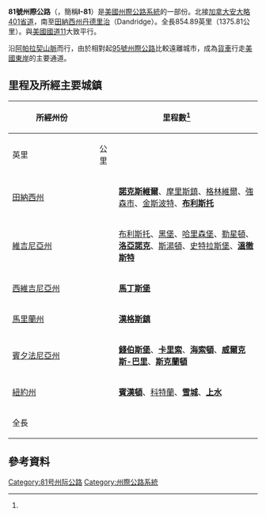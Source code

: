 {{noteTA
|1=zh-hans:宾汉顿; zh-hant:賓漢頓;
}}

{{Infobox US Road
|Shield = I-81.svg
|Map = Interstate 81 map.png
|Name = 81號州際公路 <br/>Interstate 81
|Direction A = 南
|Direction B = 北
|System = 州际公路系统
|Formed
|From = [[File:I-40.svg|20px]][[I-40|I-40]]（[[田納西州|田納西州]][[丹德里治_(田納西州)|丹德里治]]附近）
|To = [[File:Ontario_137.svg|20px]][[137號省道_(安大略省)|ON 137]]（[[美加邊境|美加邊境]][[千島橋|千島橋]]）往[[File:Ontario_401.svg|20px]][[401號省道_(安大略)|ON 401]]
|Mile = 854.89
|Km = 1,375.81
|LengthRef =  <ref name="FHWA">{{cite web|url=http://www.fhwa.dot.gov/reports/routefinder/table1.cfm|title=Route Log and Finder List - Interstate System: Table 1|publisher=[[美國聯邦公路管理局|美國聯邦公路管理局]]|accessdate=2007-10-02|archive-date=2007-07-02|archive-url=https://web.archive.org/web/20070702224157/http://www.fhwa.dot.gov/reports/routefinder/table1.cfm|dead-url=no}}</ref>
|Junction = [[File:I-26.svg|20px]][[File:US_23.svg|20px]][[I-26|I-26]]／[[美國國道23|US 23]]（田納西州[[三城_(田納西州)|三城]]）<br/>[[File:Future_plate_blue.svg|20px]]<br/>[[File:I-74.svg|20px]][[File:I-77.svg|20px]][[I-74|I-74]]／[[I-77|I-77]]([[維吉尼亞州|維吉尼亞州]][[威斯維爾_(維吉尼亞州)|威斯維爾]]附近共構)<br/>[[File:I-64.svg|20px]][[I-64|I-64]]（維吉尼亞州[[勒星頓_(維吉尼亞州)|勒星頓]]至[[斯湯頓_(維吉尼亞州)|斯湯頓]]共構）<br/>[[File:I-66.svg|20px]][[I-66|I-66]]（維吉尼亞州[[中間鎮_(維吉尼亞州)|中間鎮]]）<br/>[[File:I-70.svg|20px]][[I-81|I-81]]（[[馬里蘭州|馬里蘭州]][[漢格斯鎮_(馬里蘭州)|漢格斯鎮]]）<br/>[[File:I-76.svg|20px]][[File:Pennsylvania_Turnpike_logo.svg|20px]][[I-76|I-76]]／[[賓州收費公路|賓州收費公路]]（[[賓夕法尼亞州|賓州]][[密德塞克斯_(賓夕法尼亞州)|密德塞克斯]]）<br/>[[File:I-78.svg|20px]][[I-78|I-78]]（賓夕法尼亞州[[瓊斯鎮_(賓夕法尼亞州)|瓊斯鎮]]附近）<br/>[[File:I-80.svg|20px]][[I-80|I-80]]（賓夕法尼亞州[[海索頓_(賓夕法尼亞州)|海索頓]]附近）<br/>[[File:I-476.svg|20px]][[File:Pennsylvania_Turnpike_logo.svg|20px]][[I-476|I-476]]／[[賓州收費公路#東北延伸線|賓州收費公路東北延伸線]]（賓州[[威爾克斯-巴里及斯克蘭頓國際機場|威爾克斯-巴里及斯克蘭頓國際機場]]）<br/>[[File:I-84.svg|20px]][[File:I-380.svg|20px]][[84號州際公路_(東段)|I-84]]／[[380號州際公路_(賓夕法尼亞州)|I-380]]（賓州[[斯克蘭頓_(賓夕法尼亞州)|斯克蘭頓]]）<br/>[[File:I-476.svg|20px]][[File:Pennsylvania_Turnpike_logo.svg|20px]]I-476／賓州收費公路東北延伸線（賓州[[克拉克斯峰_(賓夕法尼亞州)|克拉克斯峰]]）<br/>[[File:I-86.svg|20px]][[File:NY-17.svg|20px]][[86號州際公路_(東段)|I-86]]／[[17號紐約州州道|NY 17]]（[[紐約州|紐約州]][[賓漢頓_(紐約州)|賓漢頓]]）<br/>[[File:I-88.svg|20px]][[88號州際公路_(東段)|I-88]]（賓漢頓）<br/>[[File:I-90.svg|20px]][[File:NYS_Thruway_Sign.svg|20px]][[I-90|I-90／紐約州收費公路]]（紐約州[[雪城|雪城]]）
}}
'''81號州際公路'''（'''{{lang|en|Interstate 81}}'''，簡稱'''I-81'''）是[[美國|美國]][[州際公路系統|州際公路系統]]的一部份。北接[[加拿大|加拿大]][[401號省道_(安大略)|安大略401省道]]，南至[[田納西州|田納西州]][[丹德里治|丹德里治]]（Dandridge）。全長854.89英里（1375.81公里）。與[[美國國道11|美國國道11]]大致平行。

沿[[阿帕拉契山脈|阿帕拉契山脈]]而行，由於相對起[[95號州際公路|95號州際公路]]比較遠離城市，成為[[貨車|貨車]]行走[[美國東岸|美國東岸]]的主要通道。

== 里程及所經主要城鎮 ==
{|class="wikitable"
|-
!rowspan=2 style="width:160px"|所經州份
!colspan=2|里程數<ref name="FHWA"></ref>
!rowspan=2|所經主要都市<br><small>粗體化的城鎮為使用在交通標誌上的正式指定定點城市</small>
|-
!英里
!公里
|-
|[[田納西州|田納西州]]
|{{convert|75.66|mi|km|2|disp=table|abbr=values}}
|'''[[諾克斯維爾_(田納西州)|諾克斯維爾]]'''、[[摩里斯鎮_(田納西州)|摩里斯鎮]]、[[格林維爾_(田納西州)|格林維爾]]、[[強森市_(田納西州)|強森市]]、[[金斯波特_(田納西州)|金斯波特]]、'''[[布利斯托_(田納西州)|布利斯托]]'''
|-
|[[維吉尼亞州|維吉尼亞州]]
|{{convert|324.92|mi|km|2|disp=table|abbr=values}}
|[[布利斯托_(維吉尼亞州)|布利斯托]]、[[黑堡_(維吉尼亞州)|黑堡]]、[[哈里森堡_(維吉尼亞州)|哈里森堡]]、[[勒星頓_(維吉尼亞州)|勒星頓]]、'''[[洛亞諾克_(維吉尼亞州)|洛亞諾克]]'''、[[斯湯頓_(維吉尼亞州)|斯湯頓]]、[[史特拉斯堡_(維吉尼亞州)|史特拉斯堡]]、'''[[溫徹斯特_(維吉尼亞州)|溫徹斯特]]'''
|-
|[[西維吉尼亞州|西維吉尼亞州]]
|{{convert|26|mi|km|2|disp=table|abbr=values}}
|'''[[馬丁斯堡_(西維吉尼亞州)|馬丁斯堡]]'''
|-
|[[馬里蘭州|馬里蘭州]]
|{{convert|12.08|mi|km|2|disp=table|abbr=values}}
|'''[[漢格斯鎮_(馬里蘭州)|漢格斯鎮]]'''
|-
|[[賓夕法尼亞州|賓夕法尼亞州]]
|{{convert|232.63|mi|km|2|disp=table|abbr=values}}
|'''[[錢伯斯堡_(賓夕法尼亞州)|錢伯斯堡]]'''、'''[[卡里索_(賓夕法尼亞州)|卡里索]]'''、'''[[海索頓_(賓夕法尼亞州)|海索頓]]'''、'''[[威爾克斯-巴里_(賓夕法尼亞州)|威爾克斯-巴里]]'''、'''[[斯克蘭頓_(賓夕法尼亞州)|斯克蘭頓]]'''
|-
|[[紐約州|紐約州]]
|{{convert|183.6|mi|km|2|disp=table|abbr=values}}
|'''[[賓漢頓|賓漢頓]]'''、[[科特蘭_(紐約州)|科特蘭]]、'''[[雪城|雪城]]'''、'''[[上水_(紐約州)|上水]]'''
|-
!全長
!{{convert|854.89|mi|km|2|disp=table|abbr=values}}
!
|}

== 參考資料 ==
{{Reflist}}
{{81号州际公路及其辅助线}}
{{州際公路系統}}
[[Category:81号州际公路|Category:81号州际公路]]
[[Category:州際公路系統|Category:州際公路系統]]